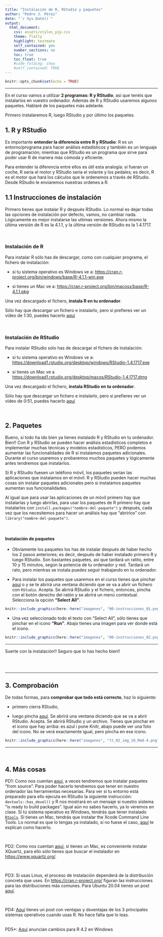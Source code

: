 ```yaml
---
title: "Instalación de R, RStudio y paquetes"
author: "Pedro J. Pérez"
date: "`r Sys.Date()`"  
output:
  html_document:
    css: assets/styles_pjp.css
    theme: flatly
    highlight: textmate 
    self_contained: yes
    number_sections: no
    toc: true
    toc_float: true
    #code_folding: show
    #self_contained: TRUE
---
```



```r
knitr::opts_chunk$set(echo = TRUE)
```

--------------------------------------------


En el curso vamos a utilizar **2 programas: R y RStudio**, así que tenéis que instalarlos en vuestro ordenador. Además de R y RStudio usaremos algunos paquetes. Hablaré de los paquetes más adelante.

Primero instalaremos R, luego RStudio y por último los paquetes.


## 1. R y RStudio

Es importante **entender la diferencia entre R y RStudio**: R es un entorno/programa para hacer análisis estadísticos y también es un lenguaje de programación; mientras que RStudio es un programa que sirve para poder usar R de manera más cómoda y eficiente.

Para entender la diferencia entre ellos es útil esta analogía: si fueran un coche, R sería el motor y RStudio sería el volante y los pedales; es decir, R es el motor que hará los cálculos que le ordenemos a través de RStudio. Desde RStudio le enviaremos nuestras ordenes a R.


## 1.1 Instrucciones de instalación

Primero tienes que instalar R y después RStudio. Lo normal es dejar todas las opciones de instalación por defecto, vamos, no cambiar nada. Lógicamente es mejor instalarse las ultimas versiones. Ahora mismo la última versión de R es la 4.1.1, y la última versión de RStudio es la 1.4.1717.


<br>

### **Instalación de R**

Para instalar R sólo has de descargar, como con cualquier programa, el fichero de instalación: 

  - si tu sistema operativo es Windows ve a:  <https://cran.r-project.org/bin/windows/base/R-4.1.1-win.exe>
   
  - si tienes un Mac ve a:   <https://cran.r-project.org/bin/macosx/base/R-4.1.1.pkg>

Una vez descargado el fichero, **instala R en tu ordenador**.  
  
    
Sólo hay que descargar un fichero e instalarlo, pero si prefieres ver un vídeo de 1:30, puedes hacerlo [aquí](https://jjallaire.shinyapps.io/learnr-tutorial-00-setup/#section-install-r)

<br>

### **Instalación de RStudio**

Para instalar RStudio sólo has de descargar el fichero de instalación:

  - si tu sistema operativo es Windows ve a: <https://download1.rstudio.org/desktop/windows/RStudio-1.4.1717.exe>
   
  - si tienes un Mac ve a   <https://download1.rstudio.org/desktop/macos/RStudio-1.4.1717.dmg>

Una vez descargado el fichero, **instala RStudio en tu ordenador**.  
  

  Sólo hay que descargar un fichero e instalarlo, pero si prefieres ver un vídeo de 0:51, puedes hacerlo [aquí](https://jjallaire.shinyapps.io/learnr-tutorial-00-setup/#section-install-rstudio)


<br>

## 2. Paquetes

Bueno, si todo ha ido bien ya tienes instalado R y RStudio en tu ordenador. Bien!!
Con R y RStudio se pueden hacer análisis estadísticos completos e implementar muchas técnicas y modelos estadísticos, PERO podemos aumentar las funcionalidades de R si instalamos paquetes adicionales. Durante el curso usaremos y probaremos muchos paquetes y lógicamente antes tendremos que instalarlos.

Si R y RStudio fuesen un teléfono móvil, los paquetes serían las aplicaciones que instalamos en el móvil. R y RStudio pueden hacer muchas cosas sin instalar paquetes adicionales pero si instalamos paquetes aumentan sus funcionalidades. 

Al igual que para usar las aplicaciones de un móvil primero hay que instalarlas y luego abrirlas, para usar los paquetes de R primero hay que instalarlos con `install.packages("nombre-del-paquete")` y después, cada vez que los necesitemos para hacer un análisis hay que "abrirlos" con `library("nombre-del-paquete")`.

<br>

#### **Instalación de paquetes** 

  - Obviamente los paquetes los has de instalar después de haber hecho los 2 pasos anteriores; es decir, después de haber instalado primero R y luego RStudio. Son bastantes paquetes, así que tardará un ratito, entre 10 y 15 minutos, según la potencia de tu ordenador y red. Tardará un rato, pero mientras se instala puedes seguir trabajando en tu ordenador.

  - Para instalar los paquetes que usaremos en el curso tienes que pinchar [aquí](https://perezp44.github.io/intro-ds-21-22-web/mas-recursos/02_paquetes-a-instalar.R) o  y se te abrirá una ventana diciendo que se va a abrir un fichero con `RStudio`. Acepta. Se abrirá RStudio y el fichero, entonces, pincha con el botón derecho del ratón y se abrirá un  menú contextual. Selecciona la opción **"Select All"**.


```r
knitr::include_graphics(here::here("imagenes", "00-instrucciones_01.png"))
```

  - Una vez seleccionado todo el texto con "Select All", sólo tienes que pinchar en el icono **"Run"**. Abajo tienes una imagen para ver donde está el icono.

```r
knitr::include_graphics(here::here("imagenes", "00-instrucciones_02.png"))
```


-------------------

Suerte con la instalación!! Seguro que lo has hecho bien!!

<br><br>

------------------------

## 3. Comprobación

De todas formas, para **comprobar que todo está correcto**, haz lo siguiente:

- primero cierra RStudio,  

- luego pincha [aquí](https://perezp44.github.io/intro-ds-21-22-web/mas-recursos/03_comprobar-instalacion.Rmd){target="_blank"}. Se abrirá una ventana diciendo que se va a abrir RStudio. Acepta. Se abrirá RStudio y un archivo. Tienes que pinchar en el icono que hay arriba: es azul i pone Knitr, abajo puede ver una foto del icono. No se verá exactamente igual, pero pincha en ese icono.


```r
knitr::include_graphics(here::here("imagenes", "tt_02_img_10_Rmd-4.png") ) 
```

-------------------

<br>

## 4. Más cosas



PD1: Como nos cuentan [aquí](https://rstats.wtf/set-up-an-r-dev-environment.html), a veces tendremos que instalar paquetes "from source". Para poder hacerlo tendremos que tener en nuestro ordenador las herramientas necesarias. Para ver si tu entorno está preparado para ello ejecuta en RStudio la siguiente instrucción: `devtools::has_devel()` y R nos mostrará en un mensaje si nuestro sistema "is ready to build packages". Igual aún no sabes hacerlo, ya lo veremos en clase.
Si tú sistema operativo es Windows, tendrás que tener instalado [`Rtools`](https://cran.r-project.org/bin/windows/Rtools/). Si tienes un Mac, tendrás que instalar the Xcode Command Line Tools. Lo normal es que lo tengas ya instalado, si no fuese el caso, [aquí](https://whattheyforgot.org/set-up-an-r-dev-environment.html#fnref1) te explican como hacerlo.

<br>

PD2: Como nos cuentan [aquí](https://psyteachr.github.io/msc-data-skills/installingr.html), si tienes un Mac, es conveniente instalar XQuartz, para ello sólo tienes que buscar el instalador en <https://www.xquartz.org/>.

<br>

PD3: Si usas Linux, el proceso de instalación dependerá de la distribución concreta que uses. En <https://cran.r-project.org/> figuran las instrucciones para las distribuciones más comunes. Para Ubuntu 20.04 tienes un post [aquí](https://laranikalranalytics.blogspot.com/2021/03/installing-our-r-development.html).

<br>

PD4: [Aquí](https://www.jimhester.com/post/2020-08-20-best-os-for-r/) tienes un post con ventajas y dsventajas de los 3 principales sistemas operativos cuando usas R. No hace falta que lo leas.

<br>
PD5*: [Aquí](https://developer.r-project.org/Blog/public/2021/12/07/upcoming-changes-in-r-4.2-on-windows/) anuncian cambios para R 4.2 en Windows

<br><br><br>

<div class="tocify-extend-page" data-unique="tocify-extend-page" style="height: 0;"></div>
